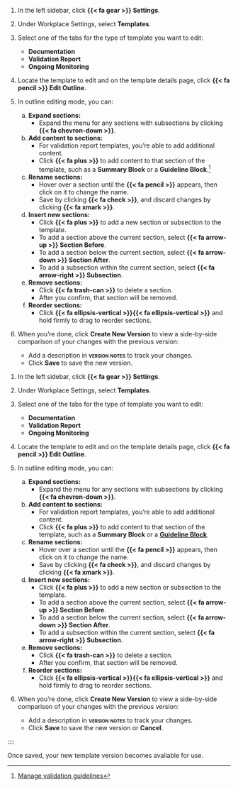 :::: {.content-visible unless-format="revealjs"}
1. In the left sidebar, click **{{< fa gear >}} Settings**. 

1. Under Workplace Settings, select **Templates**.

1. Select one of the tabs for the type of template you want to edit: 

   - **Documentation** 
   - **Validation Report**
   - **Ongoing Monitoring**

1. Locate the template to edit and on the template details page, click **{{< fa pencil >}} Edit Outline**. 

1. In outline editing mode, you can: 

   a. **Expand sections:**
      - Expand the menu for any sections with subsections by clicking **{{< fa chevron-down >}}**.

   a. **Add content to sections:**
      - For validation report templates, you're able to add additional content. 
      - Click **{{< fa plus >}}** to add content to that section of the template, such as a **Summary Block** or a **Guideline Block**.^[[Manage validation guidelines](/guide/model-validation/manage-validation-guidelines.qmd#add-guidelines-to-templates)]

   a. **Rename sections:** 
      - Hover over a section until the **{{< fa pencil >}}** appears, then click on it to change the name. 
      - Save by clicking **{{< fa check >}}**, and discard changes by clicking **{{< fa xmark >}}**.

   a. **Insert new sections:** 
      - Click **{{< fa plus >}}** to add a new section or subsection to the template.
      - To add a section above the current section, select **{{< fa arrow-up >}} Section Before**.
      - To add a section below the current section, select **{{< fa arrow-down >}} Section After**.
      - To add a subsection within the current section, select **{{< fa arrow-right >}} Subsection**.

   a. **Remove sections:**
      - Click **{{< fa trash-can >}}** to delete a section. 
      - After you confirm, that section will be removed. 

   a. **Reorder sections:** 
      - Click **{{< fa ellipsis-vertical >}}{{< fa ellipsis-vertical >}}** and hold firmly to drag to reorder sections.

1. When you're done, click **Create New Version** to view a side-by-side comparison of your changes with the previous version:
   - Add a description in **[version notes]{.smallcaps}** to track your changes.
   - Click **Save** to save the new version.

::::

:::: {.content-hidden unless-format="revealjs"}
1. In the left sidebar, click **{{< fa gear >}} Settings**. 

1. Under Workplace Settings, select **Templates**.

1. Select one of the tabs for the type of template you want to edit: 

   - **Documentation** 
   - **Validation Report**
   - **Ongoing Monitoring**

1. Locate the template to edit and on the template details page, click **{{< fa pencil >}} Edit Outline**. 

1. In outline editing mode, you can: 

   a. **Expand sections:**
      - Expand the menu for any sections with subsections by clicking **{{< fa chevron-down >}}**.

   a. **Add content to sections:**
      - For validation report templates, you're able to add additional content. 
      - Click **{{< fa plus >}}** to add content to that section of the template, such as a **Summary Block** or a [**Guideline Block**](/guide/model-validation/manage-validation-guidelines.qmd#add-guidelines-to-templates).

   a. **Rename sections:** 
      - Hover over a section until the **{{< fa pencil >}}** appears, then click on it to change the name. 
      - Save by clicking **{{< fa check >}}**, and discard changes by clicking **{{< fa xmark >}}**.

   a. **Insert new sections:** 
      - Click **{{< fa plus >}}** to add a new section or subsection to the template.
      - To add a section above the current section, select **{{< fa arrow-up >}} Section Before**.
      - To add a section below the current section, select **{{< fa arrow-down >}} Section After**.
      - To add a subsection within the current section, select **{{< fa arrow-right >}} Subsection**.

   a. **Remove sections:**
      - Click **{{< fa trash-can >}}** to delete a section. 
      - After you confirm, that section will be removed. 

   a. **Reorder sections:** 
      - Click **{{< fa ellipsis-vertical >}}{{< fa ellipsis-vertical >}}** and hold firmly to drag to reorder sections.

1. When you're done, click **Create New Version** to view a side-by-side comparison of your changes with the previous version:
   - Add a description in **[version notes]{.smallcaps}** to track your changes.
   - Click **Save** to save the new version or **Cancel**.

::::

::::

Once saved, your new template version becomes available for use.
